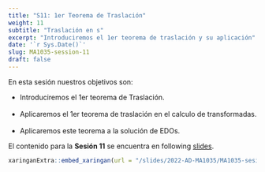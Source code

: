 ```yaml
---
title: "S11: 1er Teorema de Traslación"
weight: 11
subtitle: "Traslación en s"
excerpt: "Introduciremos el 1er teorema de traslación y su aplicación"
date: '`r Sys.Date()`'
slug: MA1035-session-11
draft: false
---
```


En esta sesión nuestros objetivos son:

* Introduciremos el 1er teorema de Traslación. <br/><br/>
* Aplicaremos el 1er teorema de traslación en el calculo de transformadas. <br/><br/>
* Aplicaremos este teorema a la solución de EDOs.

El contenido para la **Sesión 11** se encuentra en following [slides](/slides/2022-AD-MA1035/MA1035-sesion-11).

```r
xaringanExtra::embed_xaringan(url = "/slides/2022-AD-MA1035/MA1035-sesion-11", ratio = "4:3")
```